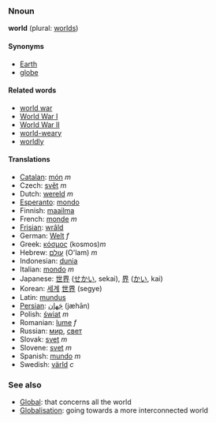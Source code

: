 ===Nnoun===
'''world''' (plural: [[worlds]])

====Synonyms====
*[[Earth]]
*[[globe]]

====Related words====
*[[world war]]
*[[World War I]]
*[[World War II]]
*[[world-weary]]
*[[worldly]]

====Translations====
*[[Catalan]]: [[món]] ''m''
*Czech: [[svět]] ''m''
*Dutch: [[wereld]] ''m''
*[[Esperanto]]: [[mondo]]
*Finnish: [[maailma]]
*French: [[monde]] ''m''
*[[Frisian]]: [[wrâld]]
*German: [[Welt]] ''f''
*Greek: [[κόσμος]] (kosmos)''m''
*Hebrew: [[עולם]] (O'lam) ''m''
*Indonesian: [[dunia]]
*Italian: [[mondo]] ''m''
*Japanese: [[世界]] ([[せかい]], sekai), [[界]] ([[かい]], kai)
*Korean: [[세계]] [[世界]] (segye)
*Latin: [[mundus]]
*[[Persian]]: [[جَهان]] (jæhān)
*Polish: [[świat]] ''m''
*Romanian: [[lume]] ''f''
*Russian: [[мир]], [[свет]]
*Slovak: [[svet]] ''m''
*Slovene: [[svet]] ''m''
*Spanish: [[mundo]] ''m''
*Swedish: [[värld]] ''c''

===See also===
*[[Global]]: that concerns all the world
*[[Globalisation]]: going towards a more interconnected world
